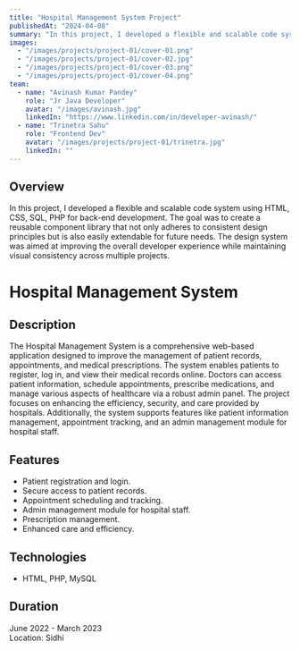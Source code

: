 ```yaml
---
title: "Hospital Management System Project"
publishedAt: "2024-04-08"
summary: "In this project, I developed a flexible and scalable code system using HTML, CSS, SQL, PHP for back-end development. The goal was to create a reusable component library that not only adheres to consistent design principles but is also easily extendable for future needs. The design system was aimed at improving the overall developer experience while maintaining visual consistency across multiple projects."
images:
  - "/images/projects/project-01/cover-01.png"
  - "/images/projects/project-01/cover-02.jpg"
  - "/images/projects/project-01/cover-03.png"
  - "/images/projects/project-01/cover-04.png"
team:
  - name: "Avinash Kumar Pandey"
    role: "Jr Java Developer"
    avatar: "/images/avinash.jpg"
    linkedIn: "https://www.linkedin.com/in/developer-avinash/"
  - name: "Trinetra Sahu"
    role: "Frontend Dev"
    avatar: "/images/projects/project-01/trinetra.jpg"
    linkedIn: ""
---
```


## Overview

In this project, I developed a flexible and scalable code system using HTML, CSS, SQL, PHP for back-end development. The goal was to create a reusable component library that not only adheres to consistent design principles but is also easily extendable for future needs. The design system was aimed at improving the overall developer experience while maintaining visual consistency across multiple projects.

# Hospital Management System

## Description
The Hospital Management System is a comprehensive web-based application designed to improve the management of patient records, appointments, and medical prescriptions. The system enables patients to register, log in, and view their medical records online. Doctors can access patient information, schedule appointments, prescribe medications, and manage various aspects of healthcare via a robust admin panel. The project focuses on enhancing the efficiency, security, and care provided by hospitals. Additionally, the system supports features like patient information management, appointment tracking, and an admin management module for hospital staff.

## Features
- Patient registration and login.
- Secure access to patient records.
- Appointment scheduling and tracking.
- Admin management module for hospital staff.
- Prescription management.
- Enhanced care and efficiency.

## Technologies
- HTML, PHP, MySQL

## Duration
June 2022 - March 2023  
Location: Sidhi
